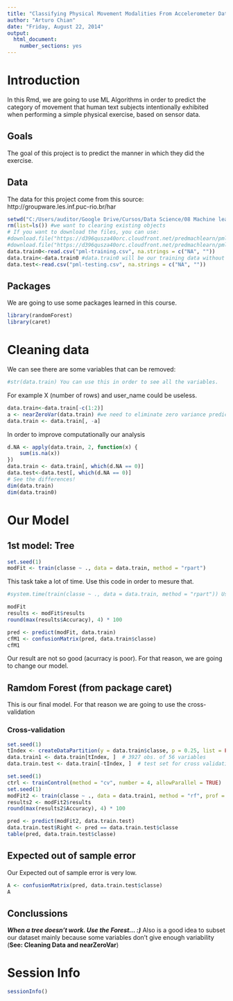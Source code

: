 ```yaml
---
title: "Classifying Physical Movement Modalities From Accelerometer Data"
author: "Arturo Chian"
date: "Friday, August 22, 2014"
output:
  html_document:
    number_sections: yes
---
```


# Introduction 

In this Rmd, we are going to use ML Algorithms in order to predict the category of movement that human text subjects intentionally exhibited when performing a simple physical exercise, based on sensor data.

## Goals
The goal of this project is to predict the manner in which they did the exercise. 

## Data
The data for this project come from this source: http://groupware.les.inf.puc-rio.br/har

```r
setwd("C:/Users/auditor/Google Drive/Cursos/Data Science/08 Machine learning/plm")
rm(list=ls()) #we want to clearing existing objects
# If you want to download the files, you can use:
#download.file("https://d396qusza40orc.cloudfront.net/predmachlearn/pml-training.csv", "pml-training.csv", method = "curl")
#download.file("https://d396qusza40orc.cloudfront.net/predmachlearn/pml-testing.csv", "pml-testing.csv", method = "curl")
data.train0<-read.csv("pml-training.csv", na.strings = c("NA", ""))
data.train<-data.train0 #data.train0 will be our training data without any modification 
data.test<-read.csv("pml-testing.csv", na.strings = c("NA", ""))

```
## Packages
We are going to use some packages learned in this course.

```r
library(randomForest)
library(caret)

```

# Cleaning data
We can see there are some variables that can be removed:

```r
#str(data.train) You can use this in order to see all the variables.
```
For example X (number of rows) and user_name could be useless.
```r
data.train<-data.train[-c(1:2)]
a <- nearZeroVar(data.train) #we need to eliminate zero variance predictor. See ?nearZeroVar 
data.train <- data.train[, -a]

```

In order to improve computationally our analysis
```r
d.NA <- apply(data.train, 2, function(x) {
    sum(is.na(x))
})
data.train <- data.train[, which(d.NA == 0)]
data.test<-data.test[, which(d.NA == 0)]
# See the differences!
dim(data.train)
dim(data.train0)

```

# Our Model

## 1st model: Tree

```r
set.seed(1)
modFit <- train(classe ~ ., data = data.train, method = "rpart")
```

This task take a lot of time.
Use this code in order to mesure that.
```r
#system.time(train(classe ~ ., data = data.train, method = "rpart")) Use this in order to calculate the time. In my case it's about 110 sec. 
```

```r
modFit
results <- modFit$results
round(max(results$Accuracy), 4) * 100 
```


```r
pred <- predict(modFit, data.train)
cfM1 <- confusionMatrix(pred, data.train$classe)
cfM1
```

Our result are not so good (acurracy is poor). For that reason, we are going to change our model. 

## Ramdom Forest (from package caret)
This is our final model. For that reason we are going to use the cross-validation

### Cross-validation

```r
set.seed(1)
tIndex <- createDataPartition(y = data.train$classe, p = 0.25, list = FALSE)
data.train1 <- data.train[tIndex, ]  # 3927 obs. of 56 variables
data.train.test <- data.train[-tIndex, ]  # test set for cross validation


```


```r
set.seed(1)
ctrl <- trainControl(method = "cv", number = 4, allowParallel = TRUE)
set.seed(1)
modFit2 <- train(classe ~ ., data = data.train1, method = "rf", prof = TRUE, trControl = ctrl)
results2 <- modFit2$results
round(max(results2$Accuracy), 4) * 100
```

```r
pred <- predict(modFit2, data.train.test)
data.train.test$Right <- pred == data.train.test$classe
table(pred, data.train.test$classe)
```

## Expected out of sample error
Our Expected out of sample error is very low. 

```r
A <- confusionMatrix(pred, data.train.test$classe)
A
```

## Conclussions
***When a tree doesn't work. Use the Forest... :)***
Also is a good idea to subset our dataset mainly because some variables don't give enough variability (**See: Cleaning Data and nearZeroVar**)

# Session Info


```r
sessionInfo()
```

